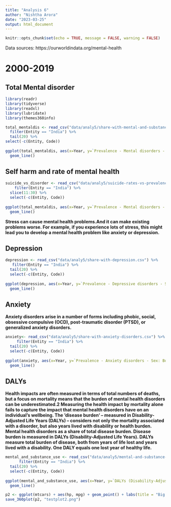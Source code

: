 ```yaml
---
title: "Analysis 6"
author: "Nishtha Arora"
date: "2023-03-25"
output: html_document
---
```


```r
knitr::opts_chunk$set(echo = TRUE, message = FALSE, warning = FALSE)
```

Data sources: https://ourworldindata.org/mental-health

# 2000-2019

## Total Mental disorder

```r
library(readr)
library(tidyverse)
library(readxl)
library(lubridate)
library(themes360info)
```

```r
total_mentaldis <- read_csv("data/analy5/share-with-mental-and-substance-disorders.csv") %>% 
  filter(Entity == "India") %>% 
  tail(20) %>% 
select(-c(Entity, Code))
  
ggplot(total_mentaldis, aes(x=Year, y=`Prevalence - Mental disorders - Sex: Both - Age: Age-standardized (Percent)`))+
  geom_line()


```

## Self harm and rate of mental health

```r
suicide_vs_disorder <- read_csv("data/analy5/suicide-rates-vs-prevalence-of-mental-and-substance-use-disorders.csv") %>% 
    filter(Entity == "India") %>% 
  slice(11:30) %>% 
  select(-c(Entity, Code))
  
ggplot(total_mentaldis, aes(x=Year, y=`Prevalence - Mental disorders - Sex: Both - Age: Age-standardized (Percent)`))+
  geom_line()
```

**Stress can cause mental health problems.And it can make existing problems worse. For example, if you experience lots of stress, this might lead you to develop a mental health problem like anxiety or depression.**

## Depression 

```r
depression <- read_csv("data/analy5/share-with-depression.csv") %>% 
   filter(Entity == "India") %>% 
  tail(20) %>% 
  select(-c(Entity, Code))
  
ggplot(depression, aes(x=Year, y=`Prevalence - Depressive disorders - Sex: Both - Age: Age-standardized (Percent)`))+
  geom_line()

```

## Anxiety

**Anxiety disorders arise in a number of forms including phobic, social, obsessive compulsive (OCD), post-traumatic disorder (PTSD), or generalized anxiety disorders.**

```r
anxiety<- read_csv("data/analy5/share-with-anxiety-disorders.csv") %>% 
     filter(Entity == "India") %>% 
  tail(20) %>% 
  select(-c(Entity, Code))
  
ggplot(anxiety, aes(x=Year, y=`Prevalence - Anxiety disorders - Sex: Both - Age: Age-standardized (Percent)`))+
  geom_line()
```


## DALYs

**Health impacts are often measured in terms of total numbers of deaths, but a focus on mortality means that the burden of mental health disorders can be underestimated.2 Measuring the health impact by mortality alone fails to capture the impact that mental health disorders have on an individual’s wellbeing. The ‘disease burden‘ – measured in Disability-Adjusted Life Years (DALYs) – considers not only the mortality associated with a disorder, but also years lived with disability or health burden. Mental health disorders as a share of total disease burden. Disease burden is measured in DALYs (Disability-Adjusted Life Years). DALYs measure total burden of disease, both from years of life lost and
years lived with a disability. One DALY equals one lost year of healthy life.**


```r
mental_and_substance_use <- read_csv("data/analy5/mental-and-substance-use-as-share-of-disease.csv") %>% 
      filter(Entity == "India") %>% 
  tail(20) %>% 
  select(-c(Entity, Code))
  
ggplot(mental_and_substance_use, aes(x=Year, y=`DALYs (Disability-Adjusted Life Years) - Mental disorders - Sex: Both - Age: All Ages (Percent)`))+
  geom_line()
```


```r
p2 <- ggplot(mtcars) + aes(hp, mpg) + geom_point() + labs(title = "Big chart", caption = "**CHART:** Nish") + theme_360()
save_360plot(p2, "testplot2.png")
```


